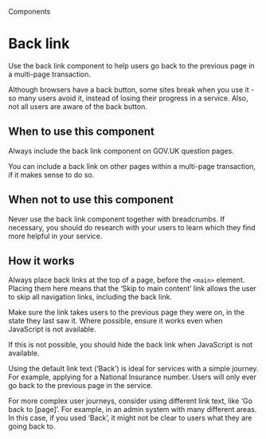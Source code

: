 
<Meta title="Components/Back link" />

<Hint>Components</Hint>

# Back link

Use the back link component to help users go back to the previous page in a multi-page transaction.

Although browsers have a back button, some sites break when you use it - so many users avoid it, instead of losing their progress in a service. Also, not all users are aware of the back button.

<Canvas of={BackLinkStories.primary} />

## When to use this component

Always include the back link component on GOV.UK question pages.

You can include a back link on other pages within a multi-page transaction, if it makes sense to do so.

## When not to use this component

Never use the back link component together with breadcrumbs. If necessary, you should do research with your users to learn which they find more helpful in your service.

## How it works

Always place back links at the top of a page, before the `<main>` element. Placing them here means that the ‘Skip to main content’ link allows the user to skip all navigation links, including the back link.

Make sure the link takes users to the previous page they were on, in the state they last saw it. Where possible, ensure it works even when JavaScript is not available.

If this is not possible, you should hide the back link when JavaScript is not available.

<Canvas of={BackLinkStories.primary} />

Using the default link text (‘Back’) is ideal for services with a simple journey. For example, applying for a National Insurance number. Users will only ever go back to the previous page in the service.

For more complex user journeys, consider using different link text, like ‘Go back to [page]’. For example, in an admin system with many different areas. In this case, if you used ‘Back’, it might not be clear to users what they are going back to.
